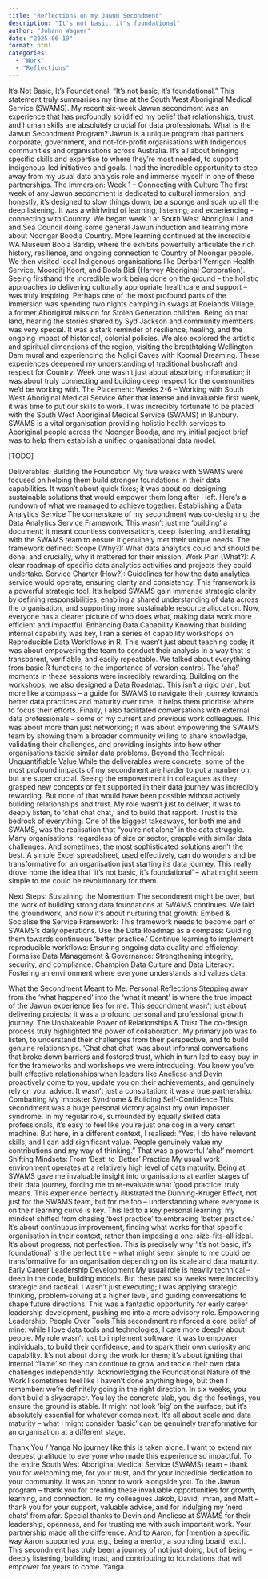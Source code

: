 ```yaml
---
title: "Reflections on my Jawun Secondment"
description: "It's not basic, it's foundational"
author: "Johann Wagner"
date: "2025-06-19"
format: html
categories:
  - "Work"
  - "Reflections"
---
```


It’s Not Basic, It’s Foundational: 
"It’s not basic, it’s foundational." This statement truly summarises my time at the South West Aboriginal Medical Service (SWAMS). My recent six-week Jawun secondment was an experience that has profoundly solidified my belief that relationships, trust, and human skills are absolutely crucial for data professionals.
What is the Jawun Secondment Program?
Jawun is a unique program that partners corporate, government, and not-for-profit organisations with Indigenous communities and organisations across Australia. It’s all about bringing specific skills and expertise to where they’re most needed, to support Indigenous-led initiatives and goals. I had the incredible opportunity to step away from my usual data analysis role and immerse myself in one of these partnerships.
The Immersion: Week 1 – Connecting with Culture
The first week of any Jawun secondment is dedicated to cultural immersion, and honestly, it’s designed to slow things down, be a sponge and soak up all the deep listening. It was a whirlwind of learning, listening, and experiencing - connecting with Country.
We began week 1 at South West Aboriginal Land and Sea Council doing some general Jawun induction and learning more about Noongar Boodja Country. More learning continued at the incredible WA Museum Boola Bardip, where the exhibits powerfully articulate the rich history, resilience, and ongoing connection to Country of Noongar people.
We then visited local Indigenous organisations like Derbarl Yerrigan Health Service, Moorditj Koort, and Boola Bidi (Harvey Aboriginal Corporation). Seeing firsthand the incredible work being done on the ground – the holistic approaches to delivering culturally appropriate healthcare and support – was truly inspiring.
Perhaps one of the most profound parts of the immersion was spending two nights camping in swags at Roelands Village, a former Aboriginal mission for Stolen Generation children. Being on that land, hearing the stories shared by Syd Jackson and community members, was very special. It was a stark reminder of resilience, healing, and the ongoing impact of historical, colonial policies.
We also explored the artistic and spiritual dimensions of the region, visiting the breathtaking Wellington Dam mural and experiencing the Ngligi Caves with Koomal Dreaming. These experiences deepened my understanding of traditional bushcraft and respect for Country. Week one wasn't just about absorbing information; it was about truly connecting and building deep respect for the communities we'd be working with.
The Placement: Weeks 2-6 – Working with South West Aboriginal Medical Service
After that intense and invaluable first week, it was time to put our skills to work. I was incredibly fortunate to be placed with the South West Aboriginal Medical Service (SWAMS) in Bunbury. SWAMS is a vital organisation providing holistic health services to Aboriginal people across the Noongar Boodja, and my initial project brief was to help them establish a unified organisational data model.

[TODO]

Deliverables: Building the Foundation
My five weeks with SWAMS were focused on helping them build stronger foundations in their data capabilities. It wasn't about quick fixes; it was about co-designing sustainable solutions that would empower them long after I left. Here’s a rundown of what we managed to achieve together:
Establishing a Data Analytics Service
The cornerstone of my secondment was co-designing the Data Analytics Service Framework. This wasn't just me 'building' a document; it meant countless conversations, deep listening, and iterating with the SWAMS team to ensure it genuinely met their unique needs. The framework defined:
Scope (Why?): What data analytics could and should be done, and crucially, why it mattered for their mission.
Work Plan (What?): A clear roadmap of specific data analytics activities and projects they could undertake.
Service Charter (How?): Guidelines for how the data analytics service would operate, ensuring clarity and consistency.
This framework is a powerful strategic tool. It's helped SWAMS gain immense strategic clarity by defining responsibilities, enabling a shared understanding of data across the organisation, and supporting more sustainable resource allocation. Now, everyone has a clearer picture of who does what, making data work more efficient and impactful.
Enhancing Data Capability
Knowing that building internal capability was key, I ran a series of capability workshops on Reproducible Data Workflows in R. This wasn't just about teaching code; it was about empowering the team to conduct their analysis in a way that is transparent, verifiable, and easily repeatable. We talked about everything from basic R functions to the importance of version control. The 'aha!' moments in these sessions were incredibly rewarding.
Building on the workshops, we also designed a Data Roadmap. This isn't a rigid plan, but more like a compass – a guide for SWAMS to navigate their journey towards better data practices and maturity over time. It helps them prioritise where to focus their efforts.
Finally, I also facilitated conversations with external data professionals – some of my current and previous work colleagues. This was about more than just networking; it was about empowering the SWAMS team by showing them a broader community willing to share knowledge, validating their challenges, and providing insights into how other organisations tackle similar data problems.
Beyond the Technical: Unquantifiable Value
While the deliverables were concrete, some of the most profound impacts of my secondment are harder to put a number on, but are super crucial.
Seeing the empowerment in colleagues as they grasped new concepts or felt supported in their data journey was incredibly rewarding. But none of that would have been possible without actively building relationships and trust. My role wasn't just to deliver; it was to deeply listen, to 'chat chat chat,' and to build that rapport. Trust is the bedrock of everything.
One of the biggest takeaways, for both me and SWAMS, was the realisation that "you’re not alone" in the data struggle. Many organisations, regardless of size or sector, grapple with similar data challenges. And sometimes, the most sophisticated solutions aren't the best. A simple Excel spreadsheet, used effectively, can do wonders and be transformative for an organisation just starting its data journey. This really drove home the idea that 'it’s not basic, it’s foundational' – what might seem simple to me could be revolutionary for them.

Next Steps: Sustaining the Momentum
The secondment might be over, but the work of building strong data foundations at SWAMS continues. We laid the groundwork, and now it’s about nurturing that growth:
Embed & Socialise the Service Framework: This framework needs to become part of SWAMS's daily operations.
Use the Data Roadmap as a compass: Guiding them towards continuous 'better practice.'
Continue learning to implement reproducible workflows: Ensuring ongoing data quality and efficiency.
Formalise Data Management & Governance: Strengthening integrity, security, and compliance.
Champion Data Culture and Data Literacy: Fostering an environment where everyone understands and values data.

What the Secondment Meant to Me: Personal Reflections
Stepping away from the 'what happened' into the 'what it meant' is where the true impact of the Jawun experience lies for me. This secondment wasn't just about delivering projects; it was a profound personal and professional growth journey.
The Unshakeable Power of Relationships & Trust
The co-design process truly highlighted the power of collaboration. My primary job was to listen, to understand their challenges from their perspective, and to build genuine relationships. 'Chat chat chat' was about informal conversations that broke down barriers and fostered trust, which in turn led to easy buy-in for the frameworks and workshops we were introducing. You know you've built effective relationships when leaders like Aneliese and Devin proactively come to you, update you on their achievements, and genuinely rely on your advice. It wasn't just a consultation; it was a true partnership.
Combatting My Imposter Syndrome & Building Self-Confidence
This secondment was a huge personal victory against my own imposter syndrome. In my regular role, surrounded by equally skilled data professionals, it’s easy to feel like you’re just one cog in a very smart machine. But here, in a different context, I realised: "Yes, I do have relevant skills, and I can add significant value. People genuinely value my contributions and my way of thinking." That was a powerful 'aha!' moment.
Shifting Mindsets: From 'Best' to 'Better' Practice
My usual work environment operates at a relatively high level of data maturity. Being at SWAMS gave me invaluable insight into organisations at earlier stages of their data journey, forcing me to re-evaluate what 'good practice' truly means. This experience perfectly illustrated the Dunning-Kruger Effect, not just for the SWAMS team, but for me too – understanding where everyone is on their learning curve is key.
This led to a key personal learning: my mindset shifted from chasing 'best practice' to embracing 'better practice.' It’s about continuous improvement, finding what works for that specific organisation in their context, rather than imposing a one-size-fits-all ideal. It's about progress, not perfection. This is precisely why 'It’s not basic, it’s foundational' is the perfect title – what might seem simple to me could be transformative for an organisation depending on its scale and data maturity.
Early Career Leadership Development
My usual role is heavily technical – deep in the code, building models. But these past six weeks were incredibly strategic and tactical. I wasn't just executing; I was applying strategic thinking, problem-solving at a higher level, and guiding conversations to shape future directions. This was a fantastic opportunity for early career leadership development, pushing me into a more advisory role.
Empowering Leadership: People Over Tools
This secondment reinforced a core belief of mine: while I love data tools and technologies, I care more deeply about people. My role wasn't just to implement software; it was to empower individuals, to build their confidence, and to spark their own curiosity and capability. It’s not about doing the work for them; it’s about igniting that internal 'flame' so they can continue to grow and tackle their own data challenges independently.
Acknowledging the Foundational Nature of the Work
I sometimes feel like I haven't done anything huge, but then I remember: we’re definitely going in the right direction. In six weeks, you don't build a skyscraper. You lay the concrete slab, you dig the footings, you ensure the ground is stable. It might not look 'big' on the surface, but it's absolutely essential for whatever comes next. It’s all about scale and data maturity – what I might consider 'basic' can be genuinely transformative for an organisation at a different stage.

Thank You / Yanga
No journey like this is taken alone. I want to extend my deepest gratitude to everyone who made this experience so impactful.
To the entire South West Aboriginal Medical Service (SWAMS) team – thank you for welcoming me, for your trust, and for your incredible dedication to your community. It was an honor to work alongside you.
To the Jawun program – thank you for creating these invaluable opportunities for growth, learning, and connection.
To my colleagues Jakob, David, Imran, and Matt – thank you for your support, valuable advice, and for indulging my 'nerd chats' from afar.
Special thanks to Devin and Aneliese at SWAMS for their leadership, openness, and for trusting me with such important work. Your partnership made all the difference.
And to Aaron, for [mention a specific way Aaron supported you, e.g., being a mentor, a sounding board, etc.].
This secondment has truly been a journey of not just doing, but of being – deeply listening, building trust, and contributing to foundations that will empower for years to come.
Yanga.
